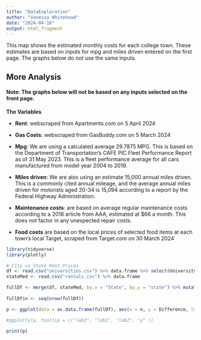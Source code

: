```yaml
---
title: "DataExploration"
author: "Vanessa Whitehead"
date: "2024-04-16"
output: html_fragment
---
```


This map shows the estimated monthly costs for each college town. These estimates are based on inputs for mpg and miles driven entered on the first page. The graphs below do *not* use the same inputs.

## More Analysis

#### Note: The graphs below will not be based on any inputs selected on the front page. 


**The Variables**

- **Rent**: webscraped from Apartments.com on 5 April 2024 

- **Gas Costs**:  webscraped from GasBuddy.com on 5 March 2024

- **Mpg**: We are using a calculated average 29.7875 MPG. This is based on the Department of Transportation's CAFE PIC Fleet Performance Report as of 31 May 2023. This is a fleet performance average for all cars manufactured from model year 2004 to 2019.


- **Miles driven**: We are also using an estimate 15,000 annual miles driven. This is a commonly cited annual mileage, and the average annual miles driven for motorists aged 20-34 is 15,094 according to a report by the Federal Highway Administration.


- **Maintenance costs**: are based on average regular maintenance costs according to a 2016 article from AAA, estimated at $66 a month. This does not factor in any unexpected repair costs.

- **Food costs** are based on the local prices of selected food items at each town's local Target, scraped from Target.com on 30 March 2024


```r
library(tidyverse)
library(plotly)
```

```r

# City vs State Rent Prices
df <- read.csv("universities.csv") %>% data.frame %>% select(University, State, pretty_name, appartment_mean_cost)
stateMed <- read.csv("rentals.csv") %>% data.frame

fullDf <- merge(df, stateMed, by.x = "State", by.y = "state") %>% mutate(Difference = (appartment_mean_cost - MedianRent), CollegeTown = pretty_name, 
                                                                         CityMean = appartment_mean_cost, StateMedian = MedianRent) %>% arrange(Difference)
fullDf$n <- seq(nrow(fullDf))

p <- ggplot(data = as.data.frame(fullDf), aes(x = n, y = Difference, lab1 = CityMean, lab2 = MedianRent, lab3 = CollegeTown)) + geom_point() + geom_hline(yintercept = 0, color = "red") + labs(x = NULL, title = "Difference in City vs. State Rent Prices")

#ggplotly(p, tooltip = c("lab3", "lab1", "lab2", "y" ))

print(p)
```
